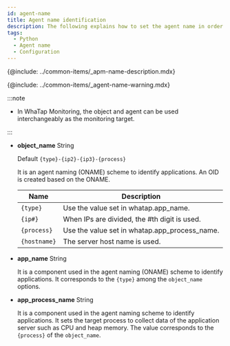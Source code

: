 ```yaml
---
id: agent-name
title: Agent name identification
description: The following explains how to set the agent name in order to identify the monitoring target.
tags:
  - Python
  - Agent name
  - Configuration
---
```


{@include: ../common-items/_apm-name-description.mdx}

{@include: ../common-items/_agent-name-warning.mdx}

:::note

-   In WhaTap Monitoring, the object and agent can be used interchangeably as the monitoring target.

:::

-   **object_name** <span class='type'>String</span>

    Default `{type}-{ip2}-{ip3}-{process}`

    It is an agent naming (ONAME) scheme to identify applications. An OID is created based on the ONAME. 

    | Name         | Description                                   |
    | ------------ | --------------------------------------------- |
    | `{type}`     | Use the value set in whatap.app_name.         |
    | `{ip#}`      | When IPs are divided, the #th digit is used.  |
    | `{process}`  | Use the value set in whatap.app_process_name. |
    | `{hostname}` | The server host name is used.                 |

-   **app_name** <span class='type'>String</span>

    It is a component used in the agent naming (ONAME) scheme to identify applications. It corresponds to the `{type}` among the `object_name` options.

-   **app_process_name** <span class='type'>String</span>

    It is a component used in the agent naming scheme to identify applications. It sets the target process to collect data of the application server such as CPU and heap memory. The value corresponds to the `{process}` of the `object_name`.  
